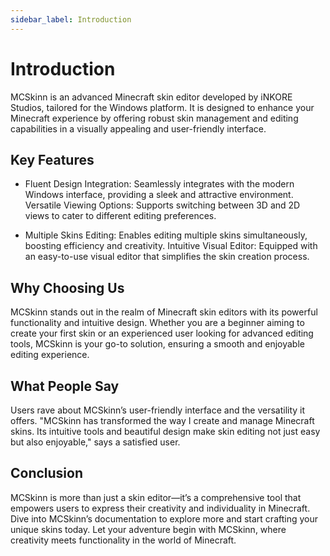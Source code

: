```yaml
---
sidebar_label: Introduction
---
```


# Introduction

MCSkinn is an advanced Minecraft skin editor developed by iNKORE Studios, tailored for the Windows platform. It is designed to enhance your Minecraft experience by offering robust skin management and editing capabilities in a visually appealing and user-friendly interface.

## Key Features

- Fluent Design Integration: Seamlessly integrates with the modern Windows interface, providing a sleek and attractive environment.
Versatile Viewing Options: Supports switching between 3D and 2D views to cater to different editing preferences.

- Multiple Skins Editing: Enables editing multiple skins simultaneously, boosting efficiency and creativity.
Intuitive Visual Editor: Equipped with an easy-to-use visual editor that simplifies the skin creation process.

## Why Choosing Us

MCSkinn stands out in the realm of Minecraft skin editors with its powerful functionality and intuitive design. Whether you are a beginner aiming to create your first skin or an experienced user looking for advanced editing tools, MCSkinn is your go-to solution, ensuring a smooth and enjoyable editing experience.

## What People Say

Users rave about MCSkinn’s user-friendly interface and the versatility it offers. "MCSkinn has transformed the way I create and manage Minecraft skins. Its intuitive tools and beautiful design make skin editing not just easy but also enjoyable," says a satisfied user.

## Conclusion

MCSkinn is more than just a skin editor—it’s a comprehensive tool that empowers users to express their creativity and individuality in Minecraft. Dive into MCSkinn’s documentation to explore more and start crafting your unique skins today. Let your adventure begin with MCSkinn, where creativity meets functionality in the world of Minecraft.